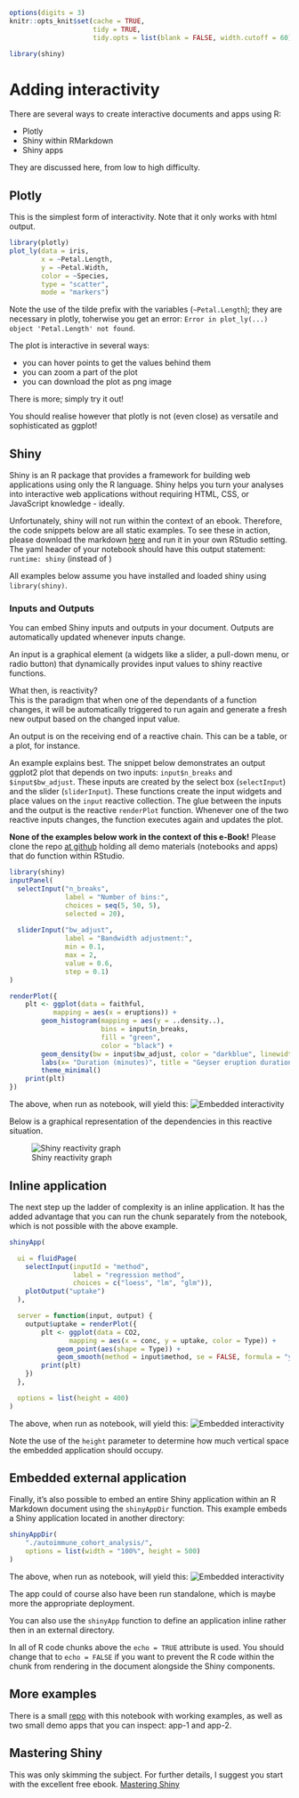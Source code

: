 
```r
options(digits = 3)
knitr::opts_knit$set(cache = TRUE,
                     tidy = TRUE,
                     tidy.opts = list(blank = FALSE, width.cutoff = 60))

library(shiny)
```

# Adding interactivity

There are several ways to create interactive documents and apps using R:

- Plotly
- Shiny within RMarkdown
- Shiny apps

They are discussed here, from low to high difficulty.

## Plotly

This is the simplest form of interactivity. Note that it only works with html output.

```r
library(plotly)
plot_ly(data = iris, 
        x = ~Petal.Length, 
        y = ~Petal.Width, 
        color = ~Species, 
        type = "scatter", 
        mode = "markers")
```

Note the use of the tilde prefix with the variables (`~Petal.Length`); they are necessary in plotly, toherwise you get an error: `Error in plot_ly(...) object 'Petal.Length' not found`.  

The plot is interactive in several ways:

- you can hover points to get the values behind them
- you can zoom a part of the plot
- you can download the plot as png image

There is more; simply try it out!  

You should realise however that plotly is not (even close) as versatile and sophisticated as ggplot!

## Shiny

Shiny is an R package that provides a framework for building web applications using only the R language. Shiny helps you turn your analyses into interactive web applications without requiring HTML, CSS, or JavaScript knowledge - ideally.

Unfortunately, shiny will not run within the context of an ebook. Therefore, the code snippets below are all static examples. To see these in action, please download the markdown [here]() and run it in your own RStudio setting. The yaml header of your notebook should have this output statement: `runtime: shiny` (instead of )

All examples below assume you have installed and loaded shiny using `library(shiny)`.

### Inputs and Outputs

You can embed Shiny inputs and outputs in your document. Outputs are automatically updated whenever inputs change. 

An input is a graphical element (a widgets like a slider, a pull-down menu, or radio button) that dynamically provides input values to shiny reactive functions.  

What then, is reactivity?  
This is the paradigm that when one of the dependants of a function changes, it will be automatically triggered to run again and generate a fresh new output based on the changed input value.  

An output is on the receiving end of a reactive chain. This can be a table, or a plot, for instance.

An example explains best. The snippet below demonstrates an output ggplot2 plot that depends on two inputs: `input$n_breaks` and `$input$bw_adjust`. These inputs are created by the select box (`selectInput`) and the slider (`sliderInput`). These functions create the input widgets and place values on the `input` reactive collection. The glue between the inputs and the output is the reactive `renderPlot` function. Whenever one of the two reactive inputs changes, the function executes again and updates the plot.

**None of the examples below work in the context of this e-Book!** Please clone the repo [at github](https://github.com/MichielNoback/davur_shiny_material) holding all demo materials (notebooks and apps) that do function within RStudio.

```r
library(shiny)
inputPanel(
  selectInput("n_breaks", 
              label = "Number of bins:",
              choices = seq(5, 50, 5), 
              selected = 20),
  
  sliderInput("bw_adjust", 
              label = "Bandwidth adjustment:",
              min = 0.1, 
              max = 2, 
              value = 0.6, 
              step = 0.1)
)

renderPlot({
    plt <- ggplot(data = faithful,
           mapping = aes(x = eruptions)) +
        geom_histogram(mapping = aes(y = ..density..), 
                       bins = input$n_breaks,
                       fill = "green",
                       color = "black") +
        geom_density(bw = input$bw_adjust, color = "darkblue", linewidth = 1.5) +
        labs(x= "Duration (minutes)", title = "Geyser eruption duration") +
        theme_minimal()
    print(plt)
})
```

The above, when run as notebook, will yield this: 
![Embedded interactivity](figures/shiny_example_1.png)

Below is a graphical representation of the dependencies in this reactive situation.

![Shiny reactivity graph](figures/shiny_input_output.png)

## Inline application  

The next step up the ladder of complexity is an inline application.
It has the added advantage that you can run the chunk separately from the notebook, which is not possible with the above example.

```r
shinyApp(

  ui = fluidPage(
    selectInput(inputId = "method",
                label = "regression method",
                choices = c("loess", "lm", "glm")),
    plotOutput("uptake")
  ),

  server = function(input, output) {
    output$uptake = renderPlot({
        plt <- ggplot(data = CO2,
               mapping = aes(x = conc, y = uptake, color = Type)) +
            geom_point(aes(shape = Type)) + 
            geom_smooth(method = input$method, se = FALSE, formula = "y ~ x")
        print(plt)
    })
  },

  options = list(height = 400)
)
```

The above, when run as notebook, will yield this: 
![Embedded interactivity](figures/shiny_example_2.png)


Note the use of the `height` parameter to determine how much vertical space the embedded application should occupy.

## Embedded external application

Finally, it's also possible to embed an entire Shiny application within an R Markdown document using the `shinyAppDir` function. This example embeds a Shiny application located in another directory:

```r
shinyAppDir(
    "./autoimmune_cohort_analysis/",
    options = list(width = "100%", height = 500)
)
```

The above, when run as notebook, will yield this: 
![Embedded interactivity](figures/shiny_example_3.png)

The app could of course also have been run standalone, which is maybe more the appropriate deployment.

You can also use the `shinyApp` function to define an application inline rather then in an external directory.

In all of R code chunks above the `echo = TRUE` attribute is used. You should change that to 
`echo = FALSE` if you want to prevent the R code within the chunk from rendering in the 
document alongside the Shiny components.

## More examples

There is a small [repo](https://github.com/MichielNoback/davur_shiny_material) with this notebook with working examples, as well as two small demo apps that you can inspect: app-1 and app-2.


## Mastering Shiny 

This was only skimming the subject. For further details, I suggest you start with the excellent free ebook.
[Mastering Shiny](https://mastering-shiny.org/)
